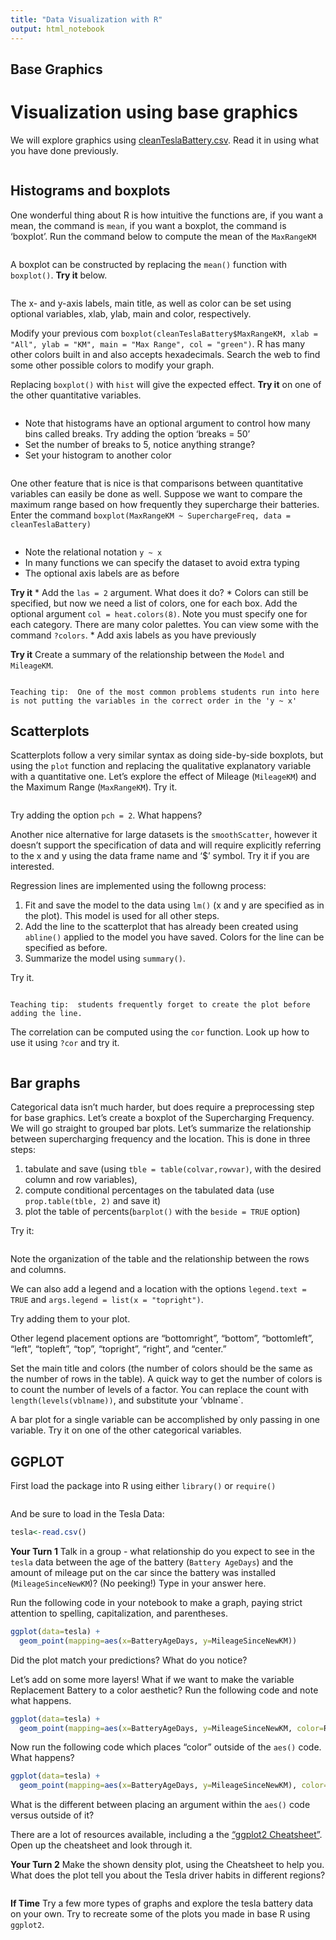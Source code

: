 ---
title: "Data Visualization with R"
output: html_notebook
---


## Base Graphics

# Visualization using base graphics
We will explore graphics using [cleanTeslaBattery.csv](Data/cleanTeslaBattery.csv).  Read it in using what you have done previously.

```{r}

```


## Histograms and boxplots
One wonderful thing about R is how intuitive the functions are, if you want a mean, the command is `mean`, if you want a boxplot, the command is 'boxplot'.  Run the command below to compute the mean of the `MaxRangeKM` 

```{r}

```

A boxplot can be constructed by replacing the `mean()` function with `boxplot()`.  **Try it** below.

```{r}

```


The x- and y-axis labels, main title, as well as color can be set using optional variables, xlab, ylab, main and color, respectively.  

Modify your previous com `boxplot(cleanTeslaBattery$MaxRangeKM, xlab = "All", ylab = "KM", main = "Max Range", col = "green")`.  R has many other colors built in and also accepts hexadecimals.  Search the web to find some other possible colors to modify your graph.

Replacing `boxplot()` with `hist` will give the expected effect.  **Try it** on one of the other quantitative variables.
```{r}

```

*  Note that histograms have an optional argument to control how many bins called breaks.  Try adding the option 'breaks = 50'
*  Set the number of breaks to 5, notice anything strange?
*  Set your histogram to another color
```{r}

```

One other feature that is nice is that comparisons between quantitative variables can easily be done as well.  Suppose we want to compare the maximum range based on how frequently they supercharge their batteries.  Enter the command `boxplot(MaxRangeKM ~ SuperchargeFreq, data = cleanTeslaBattery)`
```{r}

```

*  Note the relational notation `y ~ x`
*  In many functions we can specify the dataset to avoid extra typing
*  The optional axis labels are as before

**Try it**
*  Add the  `las = 2` argument.  What does it do?
*  Colors can still be specified, but now we need a list of colors, one for each box.  Add the optional argument `col = heat.colors(8)`.  Note you must specify one for each category.  There are many color palettes.  You can view some with the command `?colors`. 
*  Add axis labels as you have previously

**Try it** 
Create a summary of the relationship between the `Model` and `MileageKM`.
```{r}

```



    Teaching tip:  One of the most common problems students run into here is not putting the variables in the correct order in the 'y ~ x'

## Scatterplots
Scatterplots follow a very similar syntax as doing side-by-side boxplots, but using the  `plot` function and replacing the qualitative explanatory variable with a quantitative one.  Let's explore the effect of Mileage (`MileageKM`) and the Maximum Range (`MaxRangeKM`). Try it.

```{r}

```

Try adding the option `pch = 2`.  What happens?


Another nice alternative for large datasets is the `smoothScatter`, however it doesn't support the specification of data and will require explicitly referring to the x and y using the data frame name and '$' symbol.  Try it if you are interested.

Regression lines are implemented using the followng process:

1.  Fit and save the model to the data using `lm()` (x and y are specified as in the plot).  This model is used for all other steps.
2.  Add the line to the scatterplot that has already been created using `abline()` applied to the model you have saved.  Colors for the line can be specified as before.
3.  Summarize the model using `summary()`.

Try it.

```{r}

```
   
    Teaching tip:  students frequently forget to create the plot before adding the line.
    
The correlation can be computed using the `cor` function.  Look up how to use it using `?cor` and try it.
```{r}

```


## Bar graphs
Categorical data isn't much harder, but does require a preprocessing step for base graphics.  Let's create a boxplot of the Supercharging Frequency.  We will go straight to grouped bar plots.  Let's summarize the relationship between supercharging frequency and the location.  This is done in three steps:  

1. tabulate and save (using `tble = table(colvar,rowvar)`, with the desired column and row variables), 
2. compute conditional percentages on the tabulated data (use `prop.table(tble, 2)` and save it)
2. plot the table of percents(`barplot()` with the `beside = TRUE` option)

Try it:
```{r}

```
Note the organization of the table and the relationship between the rows and columns.

We can also add a legend and a location with the options
`legend.text = TRUE` and `args.legend = list(x = "topright")`.

Try adding them to your plot.

Other legend placement options are “bottomright”,
“bottom”, “bottomleft”, “left”, “topleft”, “top”, “topright”, “right”, and “center.”

Set the main title and colors (the number of colors should be the same as the number of rows in the table).  A quick way to get the number of colors is to count the number of levels of a factor.  You can replace the count with `length(levels(vblname))`, and substitute your 'vblname`.  


A bar plot for a single variable can be accomplished by only passing in one variable.  Try it on one of the other categorical variables.






## GGPLOT
First load the package into R using either `library()` or `require()`
```{r}

```


And be sure to load in the Tesla Data:
```{r}
tesla<-read.csv()
```

**Your Turn 1** Talk in a group - what relationship do you expect to see in the `tesla` data between the age of the battery (`Battery AgeDays`) and the amount of mileage put on the car since the battery was installed (`MileageSinceNewKM`)?  (No peeking!) Type in your answer here.







Run the following code in your notebook to make a graph, paying strict attention to spelling, capitalization, and parentheses.

```{r}
ggplot(data=tesla) + 
  geom_point(mapping=aes(x=BatteryAgeDays, y=MileageSinceNewKM))
```

Did the plot match your predictions? What do you notice?





Let's add on some more layers! What if we want to make the variable Replacement Battery to a color aesthetic?  Run the following code and note what happens.

```{r}
ggplot(data=tesla) + 
  geom_point(mapping=aes(x=BatteryAgeDays, y=MileageSinceNewKM, color=ReplacementBatt))
```



Now run the following code which places "color" outside of the `aes()` code.  What happens?   
```{r}
ggplot(data=tesla) + 
  geom_point(mapping=aes(x=BatteryAgeDays, y=MileageSinceNewKM), color="blue")
```

What is the different between placing an argument within the `aes()` code versus outside of it?






There are a lot of resources available, including a the ["ggplot2 Cheatsheet"](Documents/ggplot2 Cheatsheet.pdf).  Open up the cheatsheet and look through it.

**Your Turn 2**  Make the shown density plot, using the Cheatsheet to help you.  What does the plot tell you about the Tesla driver habits in different regions?

```{r}

```


**If Time** Try a few more types of graphs and explore the tesla battery data on your own.  Try to recreate some of the plots you made in base R using `ggplot2`.
